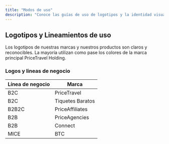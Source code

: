```yaml
---
title: "Modos de uso"
description: "Conoce las guías de uso de logotipos y la identidad visual de nuestras marcas para garantizar una representación coherente."
---
```



## Logotipos y Lineamientos de uso
Los logotipos de nuestras marcas y nuestros productos son claros y reconocibles. La mayoría utilizan como pase los colores de la marca principal PriceTravel Holding.




### Logos y lineas de negocio



<div style={{ overflowX: 'auto', width: '100%' }}>
  <table style={{ borderCollapse: 'collapse', width: '100%' }}>
    <thead>
      <tr>
        <th style={{ border: '1px solid #ccc', padding: '8px' }}>Línea de negocio</th>
        <th style={{ border: '1px solid #ccc', padding: '8px' }}>Marca</th>
      </tr>
    </thead>
    <tbody>
      <tr>
        <td style={{ border: '1px solid #ccc', padding: '8px' }}>B2C</td>
        <td style={{ border: '1px solid #ccc', padding: '8px' }}>PriceTravel</td>
      </tr>
      <tr>
        <td style={{ border: '1px solid #ccc', padding: '8px' }}>B2C</td>
        <td style={{ border: '1px solid #ccc', padding: '8px' }}>Tiquetes Baratos</td>
      </tr>
      <tr>
        <td style={{ border: '1px solid #ccc', padding: '8px' }}>B2B2C</td>
        <td style={{ border: '1px solid #ccc', padding: '8px' }}>PriceAffiliates</td>
      </tr>
      <tr>
        <td style={{ border: '1px solid #ccc', padding: '8px' }}>B2B</td>
        <td style={{ border: '1px solid #ccc', padding: '8px' }}>PriceAgencies</td>
      </tr>
      <tr>
        <td style={{ border: '1px solid #ccc', padding: '8px' }}>B2B</td>
        <td style={{ border: '1px solid #ccc', padding: '8px' }}>Connect</td>
      </tr>
      <tr>
        <td style={{ border: '1px solid #ccc', padding: '8px' }}>MICE</td>
        <td style={{ border: '1px solid #ccc', padding: '8px' }}>BTC</td>
      </tr>
    </tbody>
  </table>
</div>






<LinkCard
  title="Línea de negocio B2C"
  href="/logotipos/pricetravel"
/>
